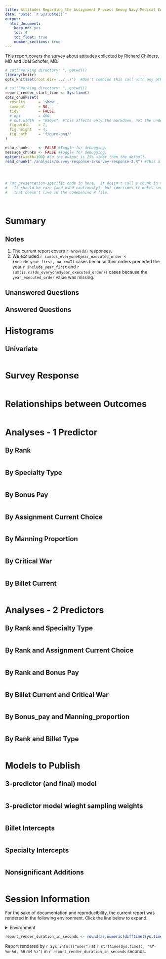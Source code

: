 ```yaml
---
title: Attitudes Regarding the Assignment Process Among Navy Medical Corps Officers
date: "Date: `r Sys.Date()`"
output:
  html_document:
    keep_md: yes
    toc: 4
    toc_float: true
    number_sections: true
---
```


This report covers the survey about attitudes collected by Richard Childers, MD and Joel Schofer, MD.

<!--  Set the working directory to the repository's base directory; this assumes the report is nested inside of two directories.-->
```r
# cat("Working directory: ", getwd())
library(knitr)
opts_knit$set(root.dir='../../')  #Don't combine this call with any other chunk -especially one that uses file paths.
```

<!-- Set the report-wide options, and point to the external code file. -->
```r
# cat("Working directory: ", getwd())
report_render_start_time <- Sys.time()
opts_chunk$set(
  results      = 'show', 
  comment      = NA, 
  tidy         = FALSE,
  # dpi        = 400,
  # out.width  = "650px", #This affects only the markdown, not the underlying png file.  The height will be scaled appropriately.
  fig.width    = 7, 
  fig.height   = 4, 
  fig.path     = 'figure-png/'
)

echo_chunks    <- FALSE #Toggle for debugging.
message_chunks <- FALSE #Toggle for debugging.
options(width=100) #So the output is 25% wider than the default.
read_chunk("./analysis/survey-response-2/survey-response-2.R") #This allows knitr to call chunks tagged in the underlying *.R file.
```

<!-- Load 'sourced' R files.  Suppress the output when loading sources. --> 
```r
```

<!-- Load packages, or at least verify they're available on the local machine.  Suppress the output when loading packages. --> 
```r
```

<!-- Load any global functions and variables declared in the R file.  Suppress the output. --> 
```r
```

<!-- Declare any global functions specific to a Rmd output.  Suppress the output. --> 
```r
# Put presentation-specific code in here.  It doesn't call a chunk in the codebehind file.
#   It should be rare (and used cautiously), but sometimes it makes sense to include code in Rmd 
#   that doesn't live in the codebehind R file.
```

<!-- Load the datasets.   -->
```r
```

<!-- Tweak the datasets.   -->
```r
```

Summary {.tabset .tabset-fade .tabset-pills}
============================================

Notes 
-----------------------------------

1. The current report covers `r nrow(ds)` responses.
1. We excluded `r sum(ds_everyone$year_executed_order < include_year_first, na.rm=T)` cases because their orders preceded the year `r include_year_first` and `r sum(is.na(ds_everyone$year_executed_order))` cases because the `year_executed_order` value was missing.

Unanswered Questions
-----------------------------------

Answered Questions
-----------------------------------

Histograms
============================================

Univariate
-----------------------------------
```r
```

Survey Response
============================================
```r
```

Relationships between Outcomes
============================================
```r
```


Analyses - 1 Predictor
============================================

By Rank
-----------------------------------
```r
```

By Specialty Type
-----------------------------------
```r
```

By Bonus Pay
-----------------------------------
```r
```

By Assignment Current Choice
-----------------------------------
```r
```


By Manning Proportion
-----------------------------------
```r
```

By Critical War
-----------------------------------
```r
```

By Billet Current
-----------------------------------
```r
```


Analyses - 2 Predictors
============================================


By Rank and Specialty Type
-----------------------------------
```r
```

By Rank and Assignment Current Choice
-----------------------------------
```r
```

By Rank and Bonus Pay
-----------------------------------
```r
```

By Billet Current and Critical War
-----------------------------------
```r
```

By Bonus_pay and Manning_proportion
-----------------------------------
```r
```

By Rank and Billet Type
-----------------------------------
```r
```

Models to Publish
===================================


3-predictor (and final) model
-----------------------------------
```r
```

3-predictor model wieght sampling weights
-----------------------------------
```r
```


Billet Intercepts
-----------------------------------
```r
```

Specialty Intercepts
-----------------------------------
```r
```


Nonsignificant Additions
-----------------------------------
```r
```


Session Information
============================================

For the sake of documentation and reproducibility, the current report was rendered in the following environment.  Click the line below to expand.

<details>
  <summary>Environment <span class="glyphicon glyphicon-plus-sign"></span></summary>
```r
if( requireNamespace("devtools", quietly = TRUE) ) {
  devtools::session_info()
} else {
  sessionInfo()
} 
```
</details>

```r
report_render_duration_in_seconds <- round(as.numeric(difftime(Sys.time(), report_render_start_time, units="secs")))
```

Report rendered by `r Sys.info()["user"]` at `r strftime(Sys.time(), "%Y-%m-%d, %H:%M %z")` in `r report_render_duration_in_seconds` seconds.
